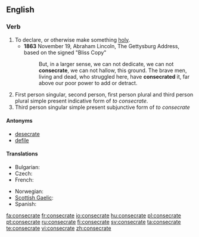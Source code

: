 ==English==

===Verb===
{{en-verb|consecrat|ing}}

# To declare, or otherwise make something [[holy]].
#*'''1863''' November 19, Abraham Lincoln, The Gettysburg Address, based on the signed "Bliss Copy"
#*:But, in a larger sense, we can not dedicate, we can not '''consecrate''', we can not hallow, this ground. The brave men, living and dead, who struggled here, have '''consecrated''' it, far above our poor power to add or detract.
# First person singular, second person, first person plural and third person plural simple present indicative form of ''to consecrate''.
# Third person singular simple present subjunctive form of ''to consecrate''

====Antonyms====
* [[desecrate]]
* [[defile]]

====Translations====
{{trans-top|to declare, or otherwise make something holy}}
* Bulgarian: {{t|bg|освещавам|sc=Cyrl}}
* Czech: {{t-|cs|zasvětit}}
* French: {{t+|fr|consacrer}}
{{trans-mid}}
* Norwegian: {{t+|no|konsekrere}}
* [[Scottish Gaelic]]: {{t|gd|coisrig}}
* Spanish: {{t-|es|consagrar}}
{{trans-bottom}}

[[fa:consecrate]]
[[fr:consecrate]]
[[io:consecrate]]
[[hu:consecrate]]
[[pl:consecrate]]
[[pt:consecrate]]
[[ru:consecrate]]
[[fi:consecrate]]
[[sv:consecrate]]
[[ta:consecrate]]
[[te:consecrate]]
[[vi:consecrate]]
[[zh:consecrate]]